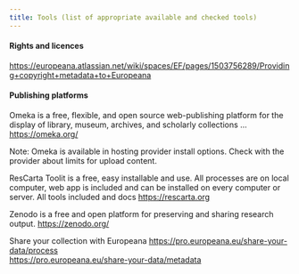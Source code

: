 ```yaml
---
title: Tools (list of appropriate available and checked tools)
---
```

#### Rights and licences
https://europeana.atlassian.net/wiki/spaces/EF/pages/1503756289/Providing+copyright+metadata+to+Europeana 
 
#### Publishing platforms
Omeka is a free, flexible, and open source web-publishing platform for the display of library, museum, archives, and scholarly collections ...  https://omeka.org/

Note: Omeka is available in hosting provider install options. Check with the provider about limits for upload content.

ResCarta Toolit is a free, easy installable and use. All processes are on local computer, web app is included and can be installed on every computer or server. All tools included and docs https://rescarta.org

Zenodo is a free and open platform for preserving and sharing research output. https://zenodo.org/ 

Share your collection with Europeana
https://pro.europeana.eu/share-your-data/process  
https://pro.europeana.eu/share-your-data/metadata
